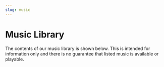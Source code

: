 ```yaml
---
slug: music
---
```



# Music Library

The contents of our music library is shown below.
This is intended for information only and there is no guarantee that listed music is available or playable.

<Music />

